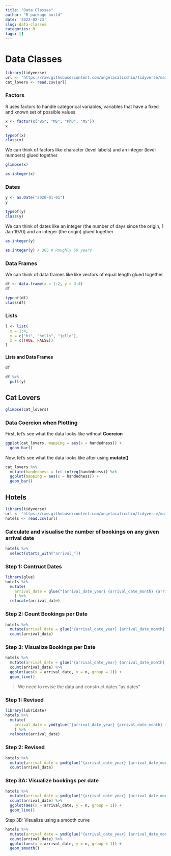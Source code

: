 ```yaml
---
title: "Data Classes"
author: "R package build"
date: '2022-02-23'
slug: data-classes
categories: R
tags: []
---
```


# Data Classes

```r
library(tidyverse)
url <- 'https://raw.githubusercontent.com/angelacalicchio/tidyverse/main/cat-lovers.csv'
cat_lovers <- read.csv(url)
```

### Factors
R uses factors to handle categorical variables, variables that have a fixed and known set of possible values
```r
x <- factor(c("BS", "MS", "PhD", "MS"))
x
```
```r
typeof(x)
class(x)
```
We can think of factors like character (level labels) and an integer (level numbers) glued together
```r
glimpse(x)
```
```r
as.integer(x)
```

### Dates
```r
y <- as.Date("2020-01-01")
y
```
```r
typeof(y)
class(y)
```
We can think of dates like an integer (the number of days since the origin, 1 Jan 1970) and an integer (the origin) glued together
```r
as.integer(y)
```
```r
as.integer(y) / 365 # Roughly 50 years
```

### Data Frames
We can think of data frames like like vectors of equal length glued together
```r
df <- data.frame(x = 1:2, y = 3:4)
df
```
```r
typeof(df)
class(df)
```

### Lists 
```r
l <- list(
  x = 1:4,
  y = c("hi", "hello", "jello"),
  z = c(TRUE, FALSE))
l
```

#### Lists and Data Frames 
```r
df
```
```r
df %>%
  pull(y)
```

## Cat Lovers
```r
glimpse(cat_lovers)
```

### Data Coercion when Plotting
First, let's see what the data looks like without **Coercion**
```r
ggplot(cat_lovers, mapping = aes(x = handedness)) +
  geom_bar()
```

Now, let's see what the data looks like after using **mutate()** 
```r
cat_lovers %>%
  mutate(handedness = fct_infreq(handedness)) %>%
  ggplot(mapping = aes(x = handedness)) +
  geom_bar()
```

## Hotels
```r
library(tidyverse)
url <- 'https://raw.githubusercontent.com/angelacalicchio/tidyverse/main/hotels.csv'
hotels <- read.csv(url)
```
### Calculate and visualise the number of bookings on any given arrival date
```r
hotels %>%
  select(starts_with("arrival_"))
```

### Step 1: Contruct Dates
```r
library(glue)
hotels %>%
  mutate(
    arrival_date = glue("{arrival_date_year} {arrival_date_month} {arrival_date_day_of_month}")
    ) %>% 
  relocate(arrival_date)
```

### Step 2: Count Bookings per Date
```r
hotels %>%
  mutate(arrival_date = glue("{arrival_date_year} {arrival_date_month} {arrival_date_day_of_month}")) %>%
  count(arrival_date)
```

### Step 3: Visualize Bookings per Date
```r
hotels %>%
  mutate(arrival_date = glue("{arrival_date_year} {arrival_date_month} {arrival_date_day_of_month}")) %>%
  count(arrival_date) %>%
  ggplot(aes(x = arrival_date, y = n, group = 1)) +
  geom_line()
```

> We need to revise the data and construct dates "as dates"

### Step 1: Revised
```r
library(lubridate)
hotels %>%
  mutate(
    arrival_date = ymd(glue("{arrival_date_year} {arrival_date_month} {arrival_date_day_of_month}"))
    ) %>% 
  relocate(arrival_date)
```

### Step 2: Revised
```r
hotels %>%
  mutate(arrival_date = ymd(glue("{arrival_date_year} {arrival_date_month} {arrival_date_day_of_month}"))) %>% 
  count(arrival_date)
```

### Step 3A: Visualize bookings per date
```r
hotels %>%
  mutate(arrival_date = ymd(glue("{arrival_date_year} {arrival_date_month} {arrival_date_day_of_month}"))) %>% 
  count(arrival_date) %>%
  ggplot(aes(x = arrival_date, y = n, group = 1)) +
  geom_line()
```

Step 3B: Visualize using a smooth curve
```r
hotels %>%
  mutate(arrival_date = ymd(glue("{arrival_date_year} {arrival_date_month} {arrival_date_day_of_month}"))) %>% 
  count(arrival_date) %>%
  ggplot(aes(x = arrival_date, y = n, group = 1)) +
  geom_smooth()
```